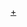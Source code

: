 {{Userbox
  |border-c = #751576
  |border-s = 1
  |id-c     = #751576
  |id-s     = 18aa
  |id-fc    = #fff
  |info-c   = #99CCFF
  |info-s   = 9
  |info-fc  = black
  |id       = 東亞語學交流@<br />SKYPE
  |info     = 假如你有使用'''[[Skype]]3.0'''，歡迎加入[http://www.skype.com/go/joinpublicchat?skypename=seven7pie&topic=%E4%B8%9C%E4%BA%9E%EF%BC%88%E6%97%A5%E9%9F%93%E8%B6%8A%EF%BC%89%E8%AA%9E%E5%AD%B8%E4%BA%A4%E6%B5%81&blob=EZZQeZI_R6N2q6N4oOgX2RM8BC98zeh15f8dMgLao9XjTCduHLzRGhssZ1LLe1env4dpDw 東亞（日韓越）語學交流討論室]，與大家交流。
}}<noinclude>

[[Category:Skype 使用者|+]]

</noinclude>